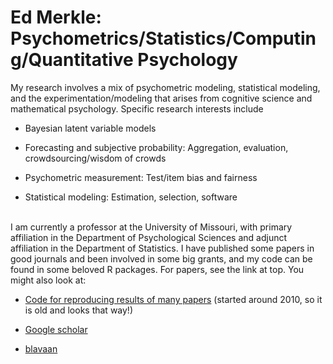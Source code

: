 
# Ed Merkle: Psychometrics/Statistics/Computing/Quantitative Psychology

My research involves a mix of psychometric modeling, statistical modeling, and the experimentation/modeling that arises from cognitive science and mathematical psychology. Specific research interests include

- Bayesian latent variable models

- Forecasting and subjective probability: Aggregation, evaluation, crowdsourcing/wisdom of crowds

- Psychometric measurement: Test/item bias and fairness

- Statistical modeling: Estimation, selection, software<br/><br/>


I am currently a professor at the University of Missouri, with primary affiliation in the Department of Psychological Sciences and adjunct affiliation in the Department of Statistics. I have published some papers in good journals and been involved in some big grants, and my code can be found in some beloved R packages. For papers, see the link at top. You might also look at:

- [Code for reproducing results of many papers](http://semtools.r-forge.r-project.org/) (started around 2010, so it is old and looks that way!)

- [Google scholar](https://scholar.google.com/citations?user=LNVvgwQAAAAJ)

- [blavaan](https://ecmerkle.github.io/blavaan/)
